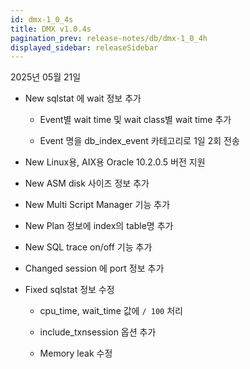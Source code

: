 ```yaml
---
id: dmx-1_0_4s
title: DMX v1.0.4s
pagination_prev: release-notes/db/dmx-1_0_4h
displayed_sidebar: releaseSidebar
---
```


2025년 05월 21일

- <Status priority='1'>New</Status> sqlstat 에 wait 정보 추가

  * Event별 wait time 및 wait class별 wait time 추가

  * Event 명을 db_index_event 카테고리로 1일 2회 전송

- <Status priority='1'>New</Status> Linux용, AIX용 Oracle 10.2.0.5 버전 지원

- <Status priority='1'>New</Status> ASM disk 사이즈 정보 추가

- <Status priority='1'>New</Status> Multi Script Manager 기능 추가

- <Status priority='1'>New</Status> Plan 정보에 index의 table명 추가

- <Status priority='1'>New</Status> SQL trace on/off 기능 추가

- <Status priority='0'>Changed</Status> session 에 port 정보 추가

- <Status priority='0'>Fixed</Status> sqlstat 정보 수정

  * cpu_time, wait_time 값에 `/ 100` 처리

  * include_txnsession 옵션 추가

  * Memory leak 수정